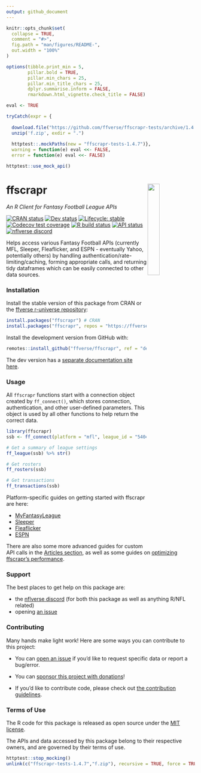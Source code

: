 ```yaml
---
output: github_document
---
```


<!-- README.md is generated from README.Rmd. Please edit that file -->

```r
knitr::opts_chunk$set(
  collapse = TRUE,
  comment = "#>",
  fig.path = "man/figures/README-",
  out.width = "100%"
)

options(tibble.print_min = 5, 
        pillar.bold = TRUE, 
        pillar.min_chars = 25, 
        pillar.min_title_chars = 25,
        dplyr.summarise.inform = FALSE,
        rmarkdown.html_vignette.check_title = FALSE)

eval <- TRUE

tryCatch(expr = {
  
  download.file("https://github.com/ffverse/ffscrapr-tests/archive/1.4.7.zip","f.zip")
  unzip('f.zip', exdir = ".")
  
  httptest::.mockPaths(new = "ffscrapr-tests-1.4.7")},
  warning = function(e) eval <<- FALSE,
  error = function(e) eval <<- FALSE)

httptest::use_mock_api()
```

# ffscrapr <a href='#'><img src="man/figures/logo.svg" align="right" width="25%" min-width="120px"/></a>

*An R Client for Fantasy Football League APIs*

<!-- badges: start -->

[![CRAN status](https://img.shields.io/cran/v/ffscrapr?style=flat-square&logo=R&label=CRAN)](https://CRAN.R-project.org/package=ffscrapr) 
[![Dev status](https://img.shields.io/github/r-package/v/ffverse/ffscrapr/dev?label=dev&style=flat-square&logo=github)](https://ffscrapr.ffverse.com/dev/) 
[![Lifecycle: stable](https://img.shields.io/badge/lifecycle-stable-green.svg?style=flat-square)](https://lifecycle.r-lib.org/articles/stages.html) 
[![Codecov test coverage](https://img.shields.io/codecov/c/github/ffverse/ffscrapr?label=codecov&style=flat-square&logo=codecov)](https://app.codecov.io/gh/ffverse/ffscrapr?branch=main) 
[![R build status](https://img.shields.io/github/workflow/status/ffverse/ffscrapr/R-CMD-check?label=R%20check&style=flat-square&logo=github)](https://github.com/ffverse/ffscrapr/actions) 
[![API status](https://img.shields.io/github/workflow/status/ffverse/ffscrapr/Test%20APIs?label=API%20check&style=flat-square&logo=github)](https://github.com/ffverse/ffscrapr/actions) 
[![nflverse discord](https://img.shields.io/discord/789805604076126219?color=7289da&label=nflverse%20discord&logo=discord&logoColor=fff&style=flat-square)](https://discord.com/invite/5Er2FBnnQa)

<!-- badges: end -->

Helps access various Fantasy Football APIs (currently MFL, Sleeper, Fleaflicker, and ESPN - eventually Yahoo, potentially others) by handling authentication/rate-limiting/caching, forming appropriate calls, and returning tidy dataframes which can be easily connected to other data sources.

### Installation

Install the stable version of this package from CRAN or the [ffverse r-universe repository](https://ffverse.r-universe.dev):

```r
install.packages("ffscrapr") # CRAN
install.packages("ffscrapr", repos = "https://ffverse.r-universe.dev")
```

Install the development version from GitHub with:

```r
remotes::install_github("ffverse/ffscrapr", ref = "dev")
```

The dev version has a [separate documentation site here](https://ffscrapr.ffverse.com/dev/).

### Usage

All `ffscrapr` functions start with a connection object created by `ff_connect()`, which stores connection, authentication, and other user-defined parameters. This object is used by all other functions to help return the correct data.

```r
library(ffscrapr)
ssb <- ff_connect(platform = "mfl", league_id = "54040", season = 2020)

# Get a summary of league settings
ff_league(ssb) %>% str()

# Get rosters
ff_rosters(ssb)

# Get transactions
ff_transactions(ssb)
```

Platform-specific guides on getting started with ffscrapr are here:

-   [MyFantasyLeague](https://ffscrapr.ffverse.com/articles/mfl_basics.html)  
-   [Sleeper](https://ffscrapr.ffverse.com/articles/sleeper_basics.html)
-   [Fleaflicker](https://ffscrapr.ffverse.com/articles/fleaflicker_basics.html)
-   [ESPN](https://ffscrapr.ffverse.com/articles/espn_basics.html)

There are also some more advanced guides for custom API calls in the [Articles section](https://ffscrapr.ffverse.com/articles/), as well as some guides on [optimizing ffscrapr's performance](https://ffscrapr.ffverse.com/articles/ffscrapr_caching.html).

### Support

The best places to get help on this package are:

- the [nflverse discord](https://discord.com/invite/5Er2FBnnQa) (for both this package as well as anything R/NFL related)
- opening [an issue](https://github.com/ffverse/ffscrapr/issues/new/choose)

### Contributing

Many hands make light work! Here are some ways you can contribute to this project:

-   You can [open an issue](https://github.com/ffverse/ffscrapr/issues/new/choose) if you'd like to request specific data or report a bug/error.

-   You can [sponsor this project with donations](https://github.com/sponsors/tanho63)!

-   If you'd like to contribute code, please check out [the contribution guidelines](https://ffscrapr.ffverse.com/CONTRIBUTING.html).

### Terms of Use

The R code for this package is released as open source under the [MIT license](https://ffscrapr.ffverse.com/LICENSE.html).

The APIs and data accessed by this package belong to their respective owners, and are governed by their terms of use.

```r
httptest::stop_mocking()
unlink(c("ffscrapr-tests-1.4.7","f.zip"), recursive = TRUE, force = TRUE)
```
